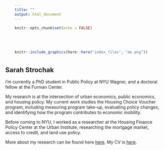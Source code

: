 ```yaml
---
title: ""
output: html_document
---
```


```r
knitr::opts_chunk$set(echo = FALSE)
```

<div style="margin-bottom:50px;">

</div>

<div style= "float:left;position: relative;">

```r
knitr::include_graphics(here::here("index_files", "me.png"))
```

</div>

<div style= "float:right;position: relative; right: 30px; top: -7px;">


# Sarah Strochak

I'm currently a PhD student in Public Policy at NYU Wagner, and a doctoral fellow at the Furman Center.

My research is at the intersection of urban economics, public economics, and housing policy. My current work studies the Housing Choice Voucher program, including measuring program take-up, evaluating policy changes, and identifying how the program contributes to economic mobility. 

Before coming to NYU, I worked as a researcher at the Housing Finance Policy Center at the Urban Institute, researching the mortgage market, access to credit, and land use policy.

More about my research can be found here [here](https://sstrochak.github.io/research.html). My CV is [here](cv_files/Sarah_Strochak_CV_Sep2023.pdf). 
<br>

</div>


